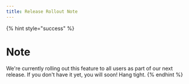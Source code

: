 ```yaml
---
title: Release Rollout Note
---
```


{% hint style="success" %}
# Note

We're currently rolling out this feature to all users as part of our next release. If you don't have it yet, you will soon! Hang tight.
{% endhint %}
